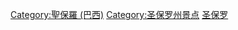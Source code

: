 [[Category:聖保羅_(巴西)|Category:聖保羅 (巴西)]]
[[Category:圣保罗州景点|Category:圣保罗州景点]]
[[Category:巴西各城市景点|圣保罗]]